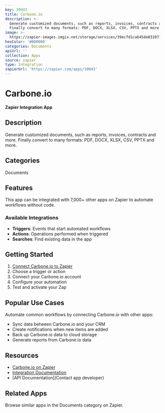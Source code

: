 ```yaml
---
key: 39943
title: Carbone.io
description: >-
  Generate customized documents, such as reports, invoices, contracts and more.
  Finally convert to many formats: PDF, DOCX, XLSX, CSV, PPTX and more.
image: >-
  https://zapier-images.imgix.net/storage/services/39ecfd1ca645de031071a5fa80269611.png?auto=format%2Ccompress&ixlib=python-3.0.0&q=50
hexColor: '#000000'
categories: Documents
apiUrl: ''
collection: Apps
source: zapier
type: Integration
zapierUrl: 'https://zapier.com/apps/39943'
---
```

# Carbone.io

**Zapier Integration App**

## Description

Generate customized documents, such as reports, invoices, contracts and more. Finally convert to many formats: PDF, DOCX, XLSX, CSV, PPTX and more.

## Categories

Documents

## Features

This app can be integrated with 7,000+ other apps on Zapier to automate workflows without code.

### Available Integrations

- **Triggers**: Events that start automated workflows
- **Actions**: Operations performed when triggered
- **Searches**: Find existing data in the app

## Getting Started

1. [Connect Carbone.io to Zapier](https://zapier.com/apps/39943)
2. Choose a trigger or action
3. Connect your Carbone.io account
4. Configure your automation
5. Test and activate your Zap

## Popular Use Cases

Automate common workflows by connecting Carbone.io with other apps:

- Sync data between Carbone.io and your CRM
- Create notifications when new items are added
- Back up Carbone.io data to cloud storage
- Generate reports from Carbone.io data

## Resources

- [Carbone.io on Zapier](https://zapier.com/apps/39943)
- [Integration Documentation](https://zapier.com/apps/39943/integrations)
- [API Documentation](Contact app developer)

## Related Apps

Browse similar apps in the Documents category on Zapier.
